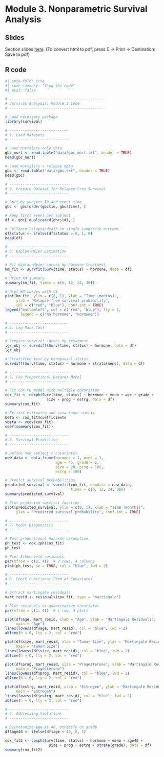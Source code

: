 # Module 3. Nonparametric Survival Analysis

## Slides

Section slides [here](sec3.html){target="_blank"}. (To convert html to pdf, press E $\to$ Print $\to$ Destination: Save to pdf)

## R code

```r
#| code-fold: true
#| code-summary: "Show the code"
#| eval: false

# -------------------------------------------
# Survival Analysis: Module 3 Code
# -------------------------------------------

# Load necessary package
library(survival)

# ---------------------------
# 1. Load Datasets
# ---------------------------

# Load mortality-only data
gbc_mort <- read.table("data/gbc_mort.txt", header = TRUE)
head(gbc_mort)

# Load mortality + relapse data
gbc <- read.table("data/gbc.txt", header = TRUE)
head(gbc)

# ---------------------------
# 2. Prepare Dataset for Relapse-Free Survival
# ---------------------------

# Sort by subject ID and event time
gbc <- gbc[order(gbc$id, gbc$time), ]

# Keep first event per subject
df <- gbc[!duplicated(gbc$id), ]

# Collapse relapse/death to single composite outcome
df$status <- ifelse(df$status > 0, 1, 0)
head(df)

# ---------------------------
# 3. Kaplan-Meier Estimation
# ---------------------------

# Fit Kaplan-Meier curves by hormone treatment
km_fit <- survfit(Surv(time, status) ~ hormone, data = df)

# Print KM summary
summary(km_fit, times = c(6, 12, 24, 36))

# Plot KM curves with CI
plot(km_fit, ylim = c(0, 1), xlab = "Time (months)",
     ylab = "Relapse-free survival probability",
     col = c("red", "blue"), conf.int = TRUE)
legend("bottomleft", col = c("red", "blue"), lty = 1,
       legend = c("No hormone", "Hormone"))

# ---------------------------
# 4. Log-Rank Test
# ---------------------------

# Compare survival curves by treatment
lgr_obj <- survdiff(Surv(time, status) ~ hormone, data = df)
lgr_obj

# Stratified test by menopausal status
survdiff(Surv(time, status) ~ hormone + strata(meno), data = df)

# ---------------------------
# 5. Cox Proportional Hazards Model
# ---------------------------

# Fit Cox PH model with multiple covariates
cox_fit <- coxph(Surv(time, status) ~ hormone + meno + age + grade +
                   size + prog + estrg, data = df)
summary(cox_fit)

# Extract estimates and covariance matrix
beta <- cox_fit$coefficients
vbeta <- vcov(cox_fit)
coef(summary(cox_fit))

# ---------------------------
# 6. Survival Prediction
# ---------------------------

# Define new subject's covariates
new_data <- data.frame(hormone = 1, meno = 1, 
                       age = 45, grade = 2,
                       size = 20, prog = 100,
                       estrg = 100)

# Predict survival probabilities
predicted_survival <- survfit(cox_fit, newdata = new_data,
                              times = c(6, 12, 24, 36))
summary(predicted_survival)

# Plot predicted survival function
plot(predicted_survival, ylim = c(0, 1), xlab = "Time (months)",
     ylab = "Predicted survival probability", conf.int = TRUE)

# ---------------------------
# 7. Model Diagnostics
# ---------------------------

# Test proportional hazards assumption
ph_test <- cox.zph(cox_fit)
ph_test

# Plot Schoenfeld residuals
par(mfrow = c(2, 4))  # 2 rows, 4 columns
plot(ph_test, se = TRUE, col = "blue", lwd = 2)

# ---------------------------
# 8. Check Functional Form of Covariates
# ---------------------------

# Extract martingale residuals
mart_resid <- residuals(cox_fit, type = "martingale")

# Plot residuals vs quantitative covariates
par(mfrow = c(1, 4))  # 1 row, 4 plots

plot(df$age, mart_resid, xlab = "Age", ylab = "Martingale Residuals",
     main = "Age")
lines(lowess(df$age, mart_resid), col = "blue", lwd = 2)
abline(h = 0, lty = 2, col = "red")

plot(df$size, mart_resid, xlab = "Tumor Size", ylab = "Martingale Residuals",
     main = "Tumor Size")
lines(lowess(df$size, mart_resid), col = "blue", lwd = 2)
abline(h = 0, lty = 2, col = "red")

plot(df$prog, mart_resid, xlab = "Progesterone", ylab = "Martingale Residuals",
     main = "Progesterone")
lines(lowess(df$prog, mart_resid), col = "blue", lwd = 2)
abline(h = 0, lty = 2, col = "red")

plot(df$estrg, mart_resid, xlab = "Estrogen", ylab = "Martingale Residuals",
     main = "Estrogen")
lines(lowess(df$estrg, mart_resid), col = "blue", lwd = 2)
abline(h = 0, lty = 2, col = "red")

# ---------------------------
# 9. Addressing Violations
# ---------------------------

# Dichotomize age at 40, stratify on grade
df$age40 <- ifelse(df$age < 40, 0, 1)

cox_fit2 <- coxph(Surv(time, status) ~ hormone + meno + age40 +
                    size + prog + estrg + strata(grade), data = df)
summary(cox_fit2)


```
